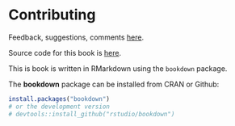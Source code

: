 <!-- # Style guide essentials -->


# Contributing

Feedback, suggestions, comments [here](https://gitlab.com/weel/guide/-/issues). 

Source code for this book is [here](https://gitlab.com/weel/guide). 

This is book is written in RMarkdown using the `bookdown` package.

The **bookdown** package can be installed from CRAN or Github:

```r
install.packages("bookdown")
# or the development version
# devtools::install_github("rstudio/bookdown")
```
